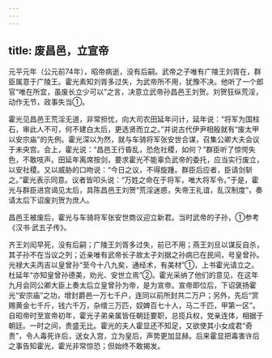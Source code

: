 ```yaml
---
---
---
```

title: 废昌邑，立宣帝
---



元平元年（公元前74年），昭帝病逝，没有后嗣。武帝之子唯有广陵王刘胥在，群臣属意于广陵王。霍光素知刘胥多过失，为武帝所不用，犹豫不决。他听了一个郎官“唯在所宜，虽废长立少可以”之言，决意立武帝孙昌邑王刘贺。刘贺狂纵荒淫，动作无节，政事失当①。

霍光见昌邑王荒淫无道，非常担忧，向大司农田延年问计，延年说：“将军为国柱石，审此人不可，何不建白太后，更选贤而立之。”并说古代伊尹相殷就有“废太甲以安宗庙”的先例。霍光深以为然，就与车骑将军张安世合谋，召集公卿大夫会议于未央宫。会上，霍光说：“昌邑王行昏乱，恐危社稷，如何？”群臣听了惊愕失色，不敢吱声。田延年离席按剑，要求霍光不能辜负武帝的委托，应当实行废立，以安社稷。又以威胁的口吻说：“今日之议，不得旋踵。群臣后应者，臣请剑斩之。”霍光表示同意。议者皆叩头说：“万姓之命在于将军，唯大将军令。”于是，霍光与群臣进宫谒见太后，具陈昌邑王刘贺“荒淫迷惑，失帝王礼谊，乱汉制度”，奏请太后下诏废刘贺为庶人。

昌邑王被废后，霍光与车骑将军张安世商议迎立新君。当时武帝的子孙，①参考《汉书·武五子传》。

齐王刘闳早死，没有后嗣；广陵王刘胥多过失，前已不用；燕王刘旦以谋反自杀，其子孙不在当议之列；近亲唯有武帝长子故太子刘据之孙病已在民间，号皇曾孙。光禄大夫丙吉以皇曾孙“至今十八九矣，通经术，有美材”①，上书霍光请立之。杜延年“亦知皇曾孙德美，劝光、安世立焉”②。霍光采纳了他们的意见，在这年九月会同公卿大臣上奏太后立皇曾孙为帝，是为宣帝。宣帝即位后，下诏褒扬霍光“安宗庙”之功，增封爵邑一万七千户，连同以前所封共二万户；另外，先后“赏赐黄金七千斤，钱六千万，杂缯三万匹，奴婢百七十人，马二千匹，甲第一区”。自昭帝时至宣帝初年，霍光子弟亲属皆任朝廷要职，总揽兵权，党亲连体，相据于朝廷。一时之间，贵盛无比。霍光的夫人霍显还不知足，又欲使其小女成君“奇贵”，令人毒死许后，送女入宫，立为皇后，声势更加显赫。后来霍显把毒害许后之事告知霍光，霍光非常惊恐；但始终不敢揭发。